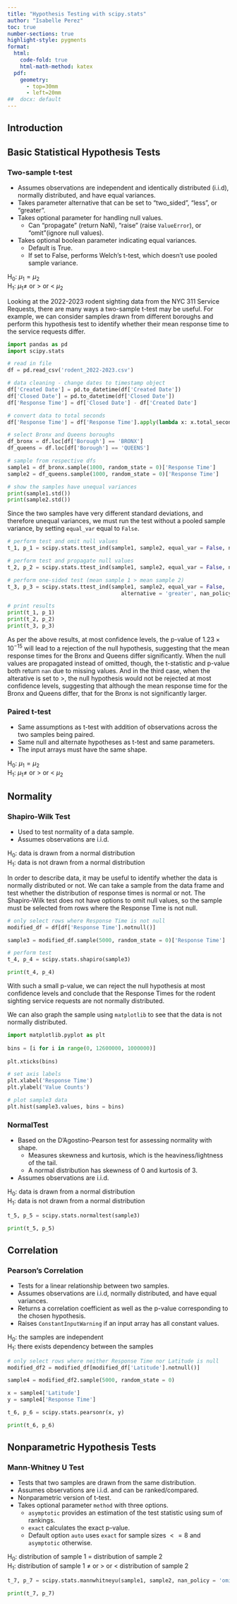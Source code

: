 ```yaml
---
title: "Hypothesis Testing with scipy.stats"
author: "Isabelle Perez"
toc: true
number-sections: true
highlight-style: pygments
format: 
  html: 
    code-fold: true
    html-math-method: katex
  pdf: 
    geometry: 
      - top=30mm
      - left=20mm
##  docx: default
--- 
```

## Introduction 

## Basic Statistical Hypothesis Tests 
### Two-sample t-test 
* Assumes observations are independent and identically distributed (i.i.d), 
normally distributed, and have equal variances. 
* Takes parameter alternative that can be set to "two_sided", "less", or "greater". 
* Takes optional parameter for handling null values. 
  + Can "propagate" (return NaN), "raise" (raise `ValueError`), or "omit"(ignore null values). 
* Takes optional boolean parameter indicating equal variances. 
  + Default is True.  
  + If set to False, performs Welch's t-test, which doesn't use pooled sample variance. 

| H~0~: $\mu_1 = \mu_2$  
| H~1~: $\mu_1 \neq$ or $>$ or $<$ $\mu_2$ 

Looking at the 2022-2023 rodent sighting data from the NYC 311 Service Requests, there are many
ways a two-sample t-test may be useful. For example, we can consider samples drawn from different
boroughs and perform this hypothesis test to identify whether their mean response time to 
the service requests differ. 
```python
import pandas as pd  
import scipy.stats  

# read in file 
df = pd.read_csv('rodent_2022-2023.csv')  

# data cleaning - change dates to timestamp object
df['Created Date'] = pd.to_datetime(df['Created Date'])
df['Closed Date'] = pd.to_datetime(df['Closed Date'])
df['Response Time'] = df['Closed Date'] - df['Created Date']

# convert data to total seconds
df['Response Time'] = df['Response Time'].apply(lambda x: x.total_seconds()) 

# select Bronx and Queens boroughs 
df_bronx = df.loc[df['Borough'] == 'BRONX']
df_queens = df.loc[df['Borough'] == 'QUEENS']

# sample from respective dfs 
sample1 = df_bronx.sample(1000, random_state = 0)['Response Time']
sample2 = df_queens.sample(1000, random_state = 0)['Response Time'] 

# show the samples have unequal variances 
print(sample1.std())
print(sample2.std())
```
Since the two samples have very different standard deviations, and therefore unequal variances, 
we must run the test without a pooled sample variance, by setting `equal_var` equal to `False`.

```python
# perform test and omit null values
t_1, p_1 = scipy.stats.ttest_ind(sample1, sample2, equal_var = False, nan_policy = 'omit')

# perform test and propagate null values
t_2, p_2 = scipy.stats.ttest_ind(sample1, sample2, equal_var = False, nan_policy = 'propagate')

# perform one-sided test (mean sample 1 > mean sample 2)
t_3, p_3 = scipy.stats.ttest_ind(sample1, sample2, equal_var = False, 
                                    alternative = 'greater', nan_policy = 'omit')

# print results 
print(t_1, p_1)
print(t_2, p_2)
print(t_3, p_3)
``` 
As per the above results, at most confidence levels, the p-value of $1.23 \times 10^{-15}$ will lead to 
a rejection of the null hypothesis, suggesting that the mean response times for the Bronx and
Queens differ significantly. When the null values are propagated instead of omitted, though,
the t-statistic and p-value both return `nan` due to missing values. And in the third case, when 
the alterative is set to $>$, the null hypothesis would not be rejected at most confidence levels,
suggesting that although the mean response time for the Bronx and Queens differ, that for the Bronx
is not significantly larger.  

### Paired t-test 
* Same assumptions as t-test with addition of observations across the two samples being 
paired. 
* Same null and alternate hypotheses as t-test and same parameters.  
* The input arrays must have the same shape. 

| H~0~: $\mu_1 = \mu_2$
| H~1~: $\mu_1 \neq$ or $>$ or $<$ $\mu_2$   

## Normality 
### Shapiro-Wilk Test 
* Used to test normality of a data sample.
* Assumes observations are i.i.d. 

| H~0~: data is drawn from a normal distribution  
| H~1~: data is not drawn from a normal distribution   

In order to describe data, it may be useful to identify whether the data is normally distributed
or not. We can take a sample from the data frame and test whether the distribution of response 
times is normal or not. The Shapiro-Wilk test does not have options to omit null values,
so the sample must be selected from rows where the Response Time is not null. 
```python
# only select rows where Response Time is not null 
modified_df = df[df['Response Time'].notnull()] 

sample3 = modified_df.sample(5000, random_state = 0)['Response Time'] 

# perform test  
t_4, p_4 = scipy.stats.shapiro(sample3) 

print(t_4, p_4)  
```  
With such a small p-value, we can reject the null hypothesis at most confidence levels and
conclude that the Response Times for the rodent sighting service requests are not
normally distributed. 

We can also graph the sample using `matplotlib` to see that the data is not normally distributed. 
```python
import matplotlib.pyplot as plt 
 
bins = [i for i in range(0, 12600000, 1000000)] 
 
plt.xticks(bins)

# set axis labels 
plt.xlabel('Response Time') 
plt.ylabel('Value Counts')

# plot sample3 data 
plt.hist(sample3.values, bins = bins) 
``` 

### NormalTest 
* Based on the D'Agostino-Pearson test for assessing normality with shape. 
  + Measures skewness and kurtosis, which is the heaviness/lightness of the tail. 
  + A normal distribution has skewness of $0$ and kurtosis of $3$.  
* Assumes observations are i.i.d. 

| H~0~: data is drawn from a normal distribution  
| H~1~: data is not drawn from a normal distribution   

```python
t_5, p_5 = scipy.stats.normaltest(sample3)

print(t_5, p_5)  
``` 

## Correlation   
### Pearson's Correlation 
* Tests for a linear relationship between two samples.
* Assumes observations are i.i.d, normally distributed, and have equal variances.  
* Returns a correlation coefficient as well as the p-value corresponding to the chosen 
hypothesis. 
* Raises `ConstantInputWarning` if an input array has all constant values.   

| H~0~: the samples are independent 
| H~1~: there exists dependency between the samples 

```python
# only select rows where neither Response Time nor Latitude is null 
modified_df2 = modified_df[modified_df['Latitude'].notnull()]

sample4 = modified_df2.sample(5000, random_state = 0)  

x = sample4['Latitude'] 
y = sample4['Response Time'] 

t_6, p_6 = scipy.stats.pearsonr(x, y)

print(t_6, p_6)
``` 

## Nonparametric Hypothesis Tests   
### Mann-Whitney U Test 
* Tests that two samples are drawn from the same distribution. 
* Assumes observations are i.i.d. and can be ranked/compared. 
* Nonparametric version of t-test. 
* Takes optional parameter `method` with three options. 
  + `asymptotic` provides an estimation of the test statistic using sum
  of rankings.  
  + `exact` calculates the exact p-value. 
  + Default option `auto` uses `exact` for sample sizes $<= 8$ and 
  `asymptotic` otherwise. 

| H~0~: distribution of sample 1 $=$ distribution of sample 2
| H~1~: distribution of sample 1 $\neq$ or $>$ or $<$ distribution of sample 2  

```python
t_7, p_7 = scipy.stats.mannwhitneyu(sample1, sample2, nan_policy = 'omit')

print(t_7, p_7)
```   